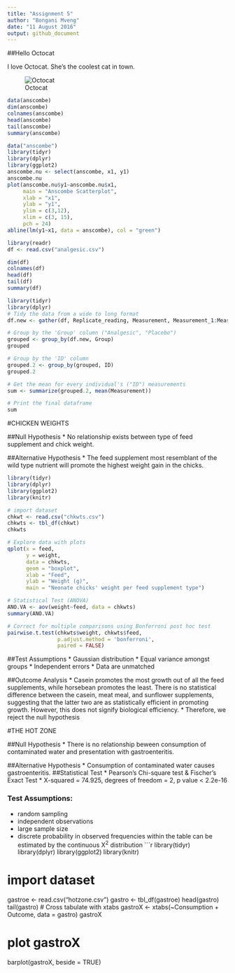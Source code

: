 ```yaml
---
title: "Assignment 5"
author: "Bongani Mveng"
date: "11 August 2016"
output: github_document
---
```


##Hello Octocat

I love Octocat. She's the coolest cat in town. 

![Octocat](https://dl.dropboxusercontent.com/u/11805474/painblogr/biostats/images/octocat.png)

```r
data(anscombe)
dim(anscombe)
colnames(anscombe)
head(anscombe)
tail(anscombe)
summary(anscombe)
```

```r

data("anscombe")
library(tidyr)
library(dplyr)
library(ggplot2)
anscombe.nu <- select(anscombe, x1, y1)
anscombe.nu
plot(anscombe.nu$y1~anscombe.nu$x1,
     main = "Anscombe Scatterplot",
     xlab = "x1",
     ylab = "y1",
     ylim = c(3,12),
     xlim = c(3, 15),
     pch = 24)
abline(lm(y1~x1, data = anscombe), col = "green")
```

```r
library(readr)
df <- read.csv("analgesic.csv")
```

```r
dim(df)
colnames(df)
head(df)
tail(df)
summary(df)
```

```r
library(tidyr)
library(dplyr)
# Tidy the data from a wide to long format 
df.new <- gather(df, Replicate_reading, Measurement, Measurement_1:Measurement_3) 

# Group by the 'Group' column ("Analgesic", "Placebo")
grouped <- group_by(df.new, Group) 
grouped

# Group by the 'ID' column
grouped.2 <- group_by(grouped, ID)  
grouped.2

# Get the mean for every individual's ("ID") measurements
sum <- summarize(grouped.2, mean(Measurement)) 

# Print the final dataframe
sum
```

#CHICKEN WEIGHTS

##Null Hypothesis
* No relationship exists between type of feed supplement and chick weight.

##Alternative Hypothesis
* The feed supplement most resemblant of the wild type nutrient will promote the highest weight gain in the chicks.
```r

library(tidyr)
library(dplyr)
library(ggplot2)
library(knitr)

# import dataset
chkwt <- read.csv("chkwts.csv")
chkwts <- tbl_df(chkwt)
chkwts

# Explore data with plots
qplot(x = feed,
      y = weight,
      data = chkwts,
      geom = "boxplot",
      xlab = "Feed",
      ylab = "Weight (g)",
      main = "Neonate chicks' weight per feed supplement type")

# Statistical Test (ANOVA)
ANO.VA <- aov(weight~feed, data = chkwts)
summary(ANO.VA)

# Correct for multiple comparisons using Bonferroni post hoc test
pairwise.t.test(chkwts$weight, chkwts$feed,
                p.adjust.method = 'bonferroni',
                paired = FALSE)
```

##Test Assumptions
* Gaussian distribution
* Equal variance amongst groups
* Independent errors
* Data are unmatched

##Outcome Analysis
* Casein promotes the most growth out of all the feed supplements, while horsebean promotes the least. There is no statistical difference between the  casein, meat meal, and sunflower supplements, suggesting that the latter two are as statistically efficient in promoting growth. However, this does not signify biological efficiency. 
* Therefore, we reject the null hypothesis

#THE HOT ZONE

##Null Hypothesis 
* There is no relationship beween consumption of contaminated water and presentation with gastroenteritis. 

##Alternative Hypothesis 
* Consumption of contaminated water causes gastroenteritis. 
##Statistical Test
* Pearson's Chi-square test & Fischer's Exact Test
* X-squared = 74.925, degrees of freedom = 2, p value < 2.2e-16

### Test Assumptions:
* random sampling
* independent observations
* large sample size
* discrete probability in observed frequencies within the table can be estimated by the continuous X^2^ distribution
```r
library(tidyr)
library(dplyr)
library(ggplot2)
library(knitr)

# import dataset
gastroe <- read.csv("hotzone.csv")
gastro <- tbl_df(gastroe)
head(gastro)
tail(gastro)
# Cross tabulate with xtabs
gastroX <- xtabs(~Consumption + Outcome,
      data = gastro)
gastroX

# plot gastroX
barplot(gastroX, beside = TRUE)

